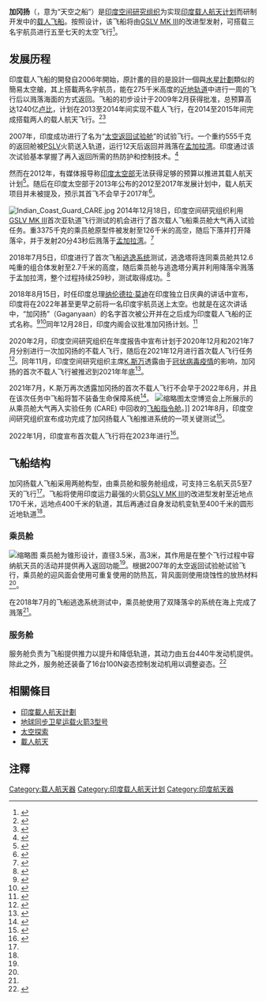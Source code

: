 {{Infobox spacecraft class
| name = “加冈扬”
| orbits = [[近地轨道|近地轨道]]
| previous = 
| insignia_size = 
| insignia_caption = 
| insignia = 
| first = 2022年6月 (无人试飞)<ref name="toi-20210722">{{cite web |last=Kumar |first=Chethan |url=https://timesofindia.indiatimes.com/home/science/gaganyaan-1st-uncrewed-mission-unlikely-before-june-2022-no-life-support-systems-testing/articleshow/84655380.cms |title=Gaganyaan 1st uncrewed mission unlikely before June 2022; no life support systems testing |work=[[印度时报|印度时报]] |date=22 July 2021 |access-date=23 July 2021 |language=en |archive-date=2022-05-05 |archive-url=https://web.archive.org/web/20220505212516/https://timesofindia.indiatimes.com/home/science/gaganyaan-1st-uncrewed-mission-unlikely-before-june-2022-no-life-support-systems-testing/articleshow/84655380.cms }}</ref><br>2023年 (载人首飞)<ref name="toi-20211111">{{cite web |last=Singh |first=Surendra |url=https://timesofindia.indiatimes.com/india/covid-stalled-gaganyaan-project-manned-mission-will-finally-be-launched-in-2023-isro-chief/articleshow/87650517.cms |title=Covid stalled Gaganyaan project, manned mission will finally be launched in 2023: Isro chief |work=[[印度时报|印度时报]] |date=11 November 2021 |access-date=23 November 2021 |language=en |archive-date=2022-02-17 |archive-url=https://web.archive.org/web/20220217170329/https://timesofindia.indiatimes.com/india/covid-stalled-gaganyaan-project-manned-mission-will-finally-be-launched-in-2023-isro-chief/articleshow/87650517.cms }}</ref>
| lost = 
| failed = 
| retired = 
| operational = 
| launched = 
| built = 
| status = 研制中
| dimensions = 直径: {{Cvt|3.5|m}} <ref name="STSC-2019"/><br> 高度: {{Cvt|3.58|m}} <ref name="STSC-2019">{{cite web|last1=Kunhikrishnan|first1=P.|title=India's Human Spaceflight Programme: GAGANYAAN|url=http://www.unoosa.org/documents/pdf/copuos/stsc/2019/tech-47E.pdf|publisher=UNOOSA|access-date=20 February 2019|archive-url=https://web.archive.org/web/20190220170416/http://www.unoosa.org/documents/pdf/copuos/stsc/2019/tech-47E.pdf|archive-date=20 February 2019}}</ref>
| equipment = 
| image = Gaganyaan module infographic (cropped).jpg
| batteries = 
| power = [[光伏陣列|太阳能帆板]]
| volume = {{cvt|8|m3}}<ref name="CPCS_tender">{{cite web|title=Integrated Cabin Pressure Control System|url=https://www.isro.gov.in/sites/default/files/tenders/458pt.pdf|website=isro.gov.in |publisher=ISRO|access-date=23 August 2019|archive-url=https://web.archive.org/web/20190821103027/https://www.isro.gov.in/sites/default/files/tenders/458pt.pdf|archive-date=21 August 2019|page=11}}</ref>
| crew_capacity = 最高3人
| dry_mass = {{cvt|3735|kg}} <ref name='Astronautix'>[http://www.astronautix.com/i/indianmannedspacecraft.html Indian Manned Spacecraft] {{Wayback|url=http://www.astronautix.com/i/indianmannedspacecraft.html |date=20190110101413 }}, ''Astronautix'', 2014</ref>
| launch_mass = {{cvt|8200|kg}} (包括[[服务舱|服务舱]]) <ref name="SHAR_DD_HSFPREP_20201006">{{cite AV media|url=https://www.youtube.com/watch?v=4qDni0MbBpk|title=Expert Talk by Dr R.Venkatraman, Dy.Director on Challenges in launch pad systems for Gaganyaan|date=2020-10-06|type=Video|publisher=SDSC SHAR|access-date=2020-10-06|archive-date=2022-01-05|archive-url=https://web.archive.org/web/20220105171802/https://www.youtube.com/watch?v=4qDni0MbBpk}}</ref>
| design_life = 7天
| spacecraft_type = [[载人飞船|载人飞船]]
| applications = 
| operator = {{flagicon|IND}} [[印度空间研究组织|印度空间研究组织]]
| country = {{IND}}
| manufacturer = {{flagicon|IND}} [[國防研究及發展組織|國防研究及發展組織]] <br/>{{flagicon|IND}} [[印度斯坦航空有限公司|印度斯坦航空有限公司]] <br/>{{flagicon|IND}} [[印度空间研究组织|印度空间研究组织]]
| image_size = 180px
| image_caption = 加冈扬载人飞船的外形概念图
| next = 
}}

'''加冈扬'''（{{Lang-hi|गगनयान}}，意为“天空之船”）是[[印度空间研究组织|印度空间研究组织]]为实现[[印度载人航天计划|印度载人航天计划]]而研制开发中的[[载人飞船|载人飞船]]。按照设计，该飞船将由[[地球同步卫星运载火箭3型号|GSLV MK Ⅲ]]的改进型发射，可搭载三名宇航员进行五至七天的太空飞行<ref name="feb27">{{cite web |author1=Andrew Jones |title=India outlines launch plans, progress in human spaceflight and space transportation |url=https://spacenews.com/india-outlines-launch-plans-progress-in-human-spaceflight-and-space-transportation/ |website=SpaceNews |accessdate=2021-11-10 |language=en |date=2020-02-27}}</ref>。

== 发展历程 ==
印度载人飞船的開發自2006年開始，原計畫的目的是設計一個與[[水星計劃|水星計劃]]類似的簡易太空艙，其上搭載两名宇航员，能在275千米高度的[[近地轨道|近地轨道]]中进行一周的飞行后以溅落海面的方式返回。飞船的初步设计于2009年2月获得批准，总预算高达1240亿[[卢比|卢比]]，计划在2013至2014年间实现不载人飞行，在2014至2015年间完成搭载两人的载人航天飞行。<ref name=ISRO>{{cite news |last =Priyadarshi |first =Siddhanta |title =Planning Commission Okays ISRO Manned Space Flight Program |pages =2 |work =Indian Express |date =2009-02-23 |url =http://www.indianexpress.com/news/plan-panel-okays-isro-manned-space-flight/426945/= |accessdate =2015-01-04 |archive-date =2009-06-12 |archive-url =https://web.archive.org/web/20090612053731/http://www.indianexpress.com/news/plan-panel-okays-isro-manned-space-flight/426945/= |dead-url =no }}</ref><ref>{{Cite web |url=http://www.indiaedunews.net/Science/ISRO_gets_green_signal_for_manned_space_mission_7530/ |title=ISRO gets green signal for manned space mission, Science News - By Indiaedunews.net<!-- Bot generated title --> |accessdate=2015-01-04 |archive-date=2014-02-21 |archive-url=https://web.archive.org/web/20140221181750/http://www.indiaedunews.net/Science/ISRO_gets_green_signal_for_manned_space_mission_7530/ |dead-url=yes }}</ref>

2007年，印度成功进行了名为“[[太空舱返回实验|太空返回试验舱]]”的试验飞行。一个重约555千克的返回舱被[[极地卫星运载火箭|PSLV]]火箭送入轨道，运行12天后返回并溅落在[[孟加拉湾|孟加拉湾]]。印度通过该次试验基本掌握了再入返回所需的热防护和控制技术。<ref name="taishifenxi">{{cite web |title=印度载人航天近期发展态势分析 |url=http://www.cmse.gov.cn/dmt/cbw/zrhtndbg/202004/W020200427618779153686.pdf |website=中国载人航天工程官方网站 |accessdate=2021-11-10 |format=pdf |date=2019-04-08 |archive-date=2021-11-10 |archive-url=https://web.archive.org/web/20211110062014/http://www.cmse.gov.cn/dmt/cbw/zrhtndbg/202004/W020200427618779153686.pdf }}</ref>

然而在2012年，有媒体报导称[[印度太空部|印度太空部]]无法获得足够的预算以推进其载人航天计划<ref>{{cite news|url=http://timesofindia.indiatimes.com/india/Spaceflight-stuck-due-to-budget-CAG/articleshow/12860797.cms|title=Spaceflight stuck due to budget: CAG|date=2012-04-25|newspaper=The Times of India|access-date=2013-06-11|location=新德里|language=en|archive-date=2021-11-04|archive-url=https://web.archive.org/web/20211104215340/https://timesofindia.indiatimes.com/india/Spaceflight-stuck-due-to-budget-CAG/articleshow/12860797.cms}}</ref>。随后在印度太空部于2013年公布的2012至2017年发展计划中，载人航天项目并未被提及，预示其首飞不会早于2017年<ref>{{cite web|last=Press Trust of India|title=Human space flight mission off ISRO priority list|url=http://www.ndtv.com/article/india/human-space-flight-mission-off-isro-priority-list-406551|access-date=18 August 2013|language=en|archive-date=2014-01-12|archive-url=https://web.archive.org/web/20140112071044/http://www.ndtv.com/article/india/human-space-flight-mission-off-isro-priority-list-406551}}</ref>。

[[File:Indian_Coast_Guard_CARE.jpg|thumb]]
2014年12月18日，印度空间研究组织利用[[地球同步卫星运载火箭3型号|GSLV MK Ⅲ]]首次亚轨道飞行测试的机会进行了首次载人飞船乘员舱大气再入试验任务。重3375千克的乘员舱原型件被发射至126千米的高空，随后下落并打开降落伞，并于发射20分43秒后溅落于[[孟加拉湾|孟加拉湾]]。<ref>{{cite web |title=First Experimental Flight of India's Next Generation Launch Vehicle GSLV Mk-III Successful |url=https://www.isro.gov.in/update/18-dec-2014/first-experimental-flight-of-indias-next-generation-launch-vehicle-gslv-mk-iii |website=Indian Space Research Organisation |accessdate=2021-11-07 |archiveurl=https://web.archive.org/web/20141227173636/http://www.isro.gov.in/update/18-dec-2014/first-experimental-flight-of-indias-next-generation-launch-vehicle-gslv-mk-iii |archivedate=2014-12-27 |language=en |date=2014-12-18 }}</ref>

2018年7月5日，印度进行了首次飞船[[逃逸系统|逃逸系统]]测试，逃逸塔将连同乘员舱共12.6吨重的组合体发射至2.7千米的高度，随后乘员舱与逃逸塔分离并利用降落伞溅落于孟加拉湾，整个过程持续259秒，测试取得成功。<ref name="pad abort">{{cite web |title=SUCCESSFUL FLIGHT TESTING OF CREW ESCAPE SYSTEM - TECHNOLOGY DEMONSTRATOR |url=https://www.isro.gov.in/update/05-jul-2018/successful-flight-testing-of-crew-escape-system-technology-demonstrator |website=Indian Space Research Organisation |accessdate=2021-11-07 |archiveurl=https://web.archive.org/web/20180705050753/https://www.isro.gov.in/update/05-jul-2018/successful-flight-testing-of-crew-escape-system-technology-demonstrator |archivedate=2018-07-05 |language=en |date=2018-07-05 }}</ref>

2018年8月15日，时任印度总理[[纳伦德拉·莫迪|纳伦德拉·莫迪]]在印度独立日庆典的讲话中宣布，印度将在2022年甚至更早之前将一名印度宇航员送上太空。也就是在这次讲话中，“加冈扬”（Gaganyaan）的名字首次被公开并在之后成为印度载人飞船的正式名称。<ref>{{cite web |author1=Chethan Kumar |title=India to launch first manned space mission by 2022: PM Modi |url=https://timesofindia.indiatimes.com/india/india-to-launch-first-manned-space-mission-by-2022-pm-modi/articleshow/65410373.cms |website=The Times of India |accessdate=2021-11-07 |archiveurl=https://web.archive.org/web/20180815191741/https://timesofindia.indiatimes.com/india/india-to-launch-first-manned-space-mission-by-2022-pm-modi/articleshow/65410373.cms |archivedate=2018-08-15 |language=en |date=2018-08-15 }}</ref><ref>{{Cite news |url=https://www.guancha.cn/internation/2020_01_02_530262.shtml |title=“月船2号”登月失败后，印度政府已经批准“月船3号”计划 |accessdate=2021-11-29 |archive-date=2021-11-29 |archive-url=https://web.archive.org/web/20211129081238/https://www.guancha.cn/internation/2020_01_02_530262.shtml }}</ref>同年12月28日，印度内阁会议批准加冈扬计划。<ref>{{Cite news |url=http://world.people.com.cn/n1/2018/1229/c1002-30495790.html |title=印度内阁批准计划 2020年将进行首项载人太空任务--国际--人民网 |accessdate=2021-11-29 |archive-date=2021-11-29 |archive-url=https://web.archive.org/web/20211129075706/http://world.people.com.cn/n1/2018/1229/c1002-30495790.html }}</ref>

2020年2月，印度空间研究组织在年度报告中宣布计划于2020年12月和2021年7月分别进行一次加冈扬的不载人飞行，随后在2021年12月进行首次载人飞行任务<ref>{{cite web |title=Annual Report 2019-2020 |url=https://www.isro.gov.in/sites/default/files/flipping_book/annual_report_2019-20_english/files/assets/common/downloads/Annual%20Report%202019-20%20(English).pdf |website=Indian Space Research Organisation |accessdate=2021-11-07 |archiveurl=https://web.archive.org/web/20211025160653/https://www.isro.gov.in/sites/default/files/flipping_book/annual_report_2019-20_english/files/assets/common/downloads/Annual%20Report%202019-20%20(English).pdf |archivedate=2021-10-25 |language=en }}</ref>。同年11月，印度空间研究组织主席[[K.斯万|K.斯万]]透露由于[[2019冠状病毒病印度疫情|冠状病毒疫情]]的影响，加冈扬的首次不载人飞行被推迟到2021年年底<ref>{{cite web |author1=Chethan Kumar |title=First crewless Gaganyaan flight only by end of 2021 |url=https://timesofindia.indiatimes.com/india/first-crewless-gaganyaan-flight-only-by-end-of-2021/articleshow/79290282.cms |website=The Times of India |accessdate=2021-11-07 |archiveurl=https://web.archive.org/web/20210508161423/https://timesofindia.indiatimes.com/india/first-crewless-gaganyaan-flight-only-by-end-of-2021/articleshow/79290282.cms |archivedate=2021-05-08 |language=en |date=2020-11-19 }}</ref>。

2021年7月，K.斯万再次透露加冈扬的首次不载人飞行不会早于2022年6月，并且在该次任务中飞船将暂不装备生命保障系统<ref>{{cite web |author1=Chethan Kumar |title=Gaganyaan 1st uncrewed mission unlikely before June 2022; |url=https://timesofindia.indiatimes.com/home/science/gaganyaan-1st-uncrewed-mission-unlikely-before-june-2022-no-life-support-systems-testing/articleshow/84655380.cms |website=The Times of India |accessdate=2021-11-07 |archiveurl=https://web.archive.org/web/20211019150648/https://timesofindia.indiatimes.com/home/science/gaganyaan-1st-uncrewed-mission-unlikely-before-june-2022-no-life-support-systems-testing/articleshow/84655380.cms |archivedate=2021-10-19 |language=en |date=2021-07-22 }}</ref>。
[[File:Actual_crew_module_used_during_the_Pad_Abort_Test_(PAT)_of_Crew_Escape_System_(CES).jpg|缩略图]]太空博览会上所展示的从乘员舱大气再入实验任务 (CARE) 中回收的[[载人飞船|飞船]][[返回舱|指令舱]]。]]
2021年8月，印度空间研究组织宣布成功完成了加冈扬载人飞船推进系统的一项关键测试<ref name="tuijinceshi">{{cite web |title=飞天梦更进一步？印宣布成功测试载人飞船推进系统 |url=http://www.news.cn/mil/2021-09/01/c_1211352776.htm |website=新华网 |accessdate=2021-11-10 |date=2021-09-01 |archive-date=2021-11-10 |archive-url=https://web.archive.org/web/20211110062017/http://www.news.cn/mil/2021-09/01/c_1211352776.htm }}</ref>。

2022年1月，印度宣布首次载人飞行将在2023年进行<ref>{{cite web | url=https://timesofindia.indiatimes.com/india/gaganyaan-to-be-launched-in-2023-indias-first-space-station-by-2030-jitendra-singh/articleshow/88231964.cms | title=Gaganyaan to be launched in 2023, India's first space station by 2030: Jitendra Singh | publisher=The Times of India | accessdate=2022-04-12 | author=Surendra Singh | archive-date=2022-01-05 | archive-url=https://web.archive.org/web/20220105231803/https://timesofindia.indiatimes.com/india/gaganyaan-to-be-launched-in-2023-indias-first-space-station-by-2030-jitendra-singh/articleshow/88231964.cms | dead-url=no | language=en }}</ref>。

== 飞船结构 ==

加冈扬载人飞船采用两舱构型，由乘员舱和服务舱组成，可支持三名航天员5至7天的飞行<ref name="feb27"/>。飞船将使用印度运力最强的火箭[[地球同步卫星运载火箭3型号|GSLV MK Ⅲ]]的改进型发射至近地点170千米，远地点400千米的轨道，其后再通过自身发动机变轨至400千米的圆形近地轨道<ref name="tuijinceshi"/>。

=== 乘员舱 ===
[[File:The_Crew_Module,_part_the_Crew_Escape_System_(CES),_floating_back_to_earth_under_its_parachutes_over_the_Bay_of_Bengal_about_2.9_km_from_the_Satish_Dhawan_Space_Centre,_Sriharikota.JPG|缩略图]]
乘员舱为锥形设计，直径3.5米，高3米，其作用是在整个飞行过程中容纳航天员的活动并提供再入返回功能<ref name="feb27"/>。根据2007年的太空返回试验舱试验飞行，乘员舱的迎风面会使用可重复使用的防热瓦，背风面则使用烧蚀性的放热材料<ref name="taishifenxi"/>。

在2018年7月的飞船逃逸系统测试中，乘员舱使用了双降落伞的系统在海上完成了溅落<ref name="pad abort"/>。

=== 服务舱 ===

服务舱负责为飞船提供推力以提升和降低轨道，其动力由五台440牛发动机提供。除此之外，服务舱还装备了16台100N姿态控制发动机用以调整姿态。<ref>{{cite web |title=Successful hot Test of Gaganyaan Service Module Propulsion System – System Demonstration Model (SDM) |url=https://www.isro.gov.in/update/28-aug-2021/successful-hot-test-of-gaganyaan-service-module-propulsion-system-%E2%80%93-system |website=Indian Space Research Organisation |accessdate=2021-11-10 |language=en |date=2021-08-28 |archive-date=2022-03-19 |archive-url=https://web.archive.org/web/20220319210431/http://www.isro.gov.in/update/28-aug-2021/successful-hot-test-of-gaganyaan-service-module-propulsion-system-%E2%80%93-system }}</ref>

== 相關條目 ==
{{Portal|航天}}
* [[印度載人航天計劃|印度載人航天計劃]]
* [[地球同步卫星运载火箭3型号|地球同步卫星运载火箭3型号]]
* [[太空探索|太空探索]]
* [[載人航天|載人航天]]

== 注釋 ==
{{Reflist|2}}

{{印度太空计划}}
{{Crewed spacecraft}}
[[Category:载人航天器|Category:载人航天器]]
[[Category:印度载人航天计划|Category:印度载人航天计划]]
[[Category:印度航天器|Category:印度航天器]]